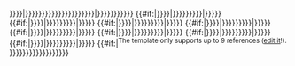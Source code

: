 <includeonly>{{r/ref|{{{1}}}|{{{group|{{{grp|{{{g|}}}}}}}}}|{{{p|{{{p1|{{{page|{{{page1|{{{pp|{{{pp1|{{{pages|{{{pages1|}}}}}}}}}}}}}}}}}}}}}}}}|{{{q|{{{q1|{{{quote|{{{quote1|}}}}}}}}}}}}}}<!--

-->{{#if:{{{2|}}}|{{r/ref|{{{2}}}|{{{group|{{{grp|{{{g|}}}}}}}}}|{{{p2|{{{page2|{{{pp2|{{{pages2|}}}}}}}}}}}}|{{{q2|{{{quote2|}}}}}}}}<!--
-->{{#if:{{{3|}}}|{{r/ref|{{{3}}}|{{{group|{{{grp|{{{g|}}}}}}}}}|{{{p3|{{{page3|{{{pp3|{{{pages3|}}}}}}}}}}}}|{{{q3|{{{quote3|}}}}}}}}<!--
-->{{#if:{{{4|}}}|{{r/ref|{{{4}}}|{{{group|{{{grp|{{{g|}}}}}}}}}|{{{p4|{{{page4|{{{pp4|{{{pages4|}}}}}}}}}}}}|{{{q4|{{{quote4|}}}}}}}}<!--
-->{{#if:{{{5|}}}|{{r/ref|{{{5}}}|{{{group|{{{grp|{{{g|}}}}}}}}}|{{{p5|{{{page5|{{{pp5|{{{pages5|}}}}}}}}}}}}|{{{q5|{{{quote5|}}}}}}}}<!--
-->{{#if:{{{6|}}}|{{r/ref|{{{6}}}|{{{group|{{{grp|{{{g|}}}}}}}}}|{{{p6|{{{page6|{{{pp6|{{{pages6|}}}}}}}}}}}}|{{{q6|{{{quote6|}}}}}}}}<!--
-->{{#if:{{{7|}}}|{{r/ref|{{{7}}}|{{{group|{{{grp|{{{g|}}}}}}}}}|{{{p7|{{{page7|{{{pp7|{{{pages7|}}}}}}}}}}}}|{{{q7|{{{quote7|}}}}}}}}<!--
-->{{#if:{{{8|}}}|{{r/ref|{{{8}}}|{{{group|{{{grp|{{{g|}}}}}}}}}|{{{p8|{{{page8|{{{pp8|{{{pages8|}}}}}}}}}}}}|{{{q8|{{{quote8|}}}}}}}}<!--
-->{{#if:{{{9|}}}|{{r/ref|{{{9}}}|{{{group|{{{grp|{{{g|}}}}}}}}}|{{{p9|{{{page9|{{{pp9|{{{pages9|}}}}}}}}}}}}|{{{q9|{{{quote9|}}}}}}}}<!--
-->{{#if:{{{10|}}}|<sup class="error" style="font-size:0.9em; line-height:0;">The template only supports up to 9 references ([[Template:R|edit it]]!).</sup> <!--
-->}}}}}}}}}}}}}}}}}}</includeonly><noinclude>{{documentation}}</noinclude>